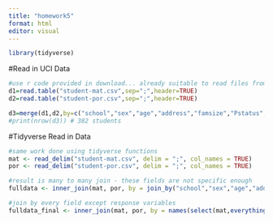 ```yaml
---
title: "homework5"
format: html
editor: visual
---
```


```r
library(tidyverse)
```

#Read in UCI Data

```r
#use r code provided in download... already suitable to read files from project folder
d1=read.table("student-mat.csv",sep=";",header=TRUE)
d2=read.table("student-por.csv",sep=";",header=TRUE)

d3=merge(d1,d2,by=c("school","sex","age","address","famsize","Pstatus","Medu","Fedu","Mjob","Fjob","reason","nursery","internet"))
#print(nrow(d3)) # 382 students

```

#Tidyverse Read in Data
```r
#same work done using tidyverse functions
mat <- read_delim("student-mat.csv", delim = ";", col_names = TRUE)
por <- read_delim("student-por.csv", delim = ";", col_names = TRUE)

#result is many to many join - these fields are not specific enough
fulldata <- inner_join(mat, por, by = join_by("school","sex","age","address","famsize","Pstatus","Medu","Fedu","Mjob","Fjob","reason","nursery","internet"))

#join by every field except response variables
fulldata_final <- inner_join(mat, por, by = names(select(mat,everything(), -c("G1","G2","G3","paid","absences"))))

```


